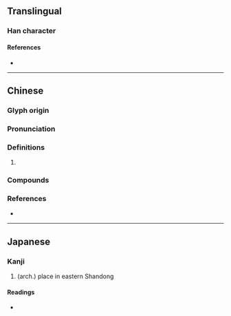 {{also|玡}}
{{character info}}
==Translingual==

===Han character===
{{Han char|rn=96|rad=玉|as=07|sn=11|four=17127|canj=MGMHL|ids=⿰𤣩邪}}

====References====
* {{Han ref|kx=0733.090|dkj=21018|dj=1146.010|hdz=21110.090|uh=740A|ud=29706|bh=B278|bd=45688}}

----

==Chinese==
{{zh-forms}}

===Glyph origin===
{{Han compound|玉|邪|c1=s|c2=p|t1=jade|ls=psc|no_och2=y}}

===Pronunciation===
{{zh-pron
|m=琊
|c=ngaa4,je4
|cat=
}}

===Definitions===
{{zh-hanzi}}

# {{zh-used in|瑯琊}}

===Compounds===
{{zh-der|瑯琊|瑯琊山|琊川}}

===References===
* {{R:yue:mfccd}}

----

==Japanese==

===Kanji===
{{ja-kanji|grade=|rs=玉07}}

# (arch.) place in eastern Shandong

====Readings====
* {{ja-readings|on=[[や]] (ya)|kun=|nanori=}}